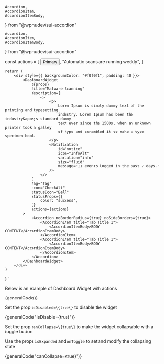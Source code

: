 	Accordion,
	AccordionItem,
	AccordionItemBody,
} from "@wpmudev/sui-accordion"

	Accordion,
	AccordionItem,
	AccordionItemBody,
} from "@wpmudev/sui-accordion"

const actions = [ <Button key={0} type="secondary" colorScheme="black"
isSmall={true} > Primary </Button>, "Automatic scans are running weekly", ]

    return (
        <div style={{ backgroundColor: "#f0f0f1", padding: 40 }}>
            <DashboardWidget
                ${props}
                title="Malware Scanning"
                description={
                    <>
                        <p>
                            Lorem Ipsum is simply dummy text of the printing and typesetting
                            industry. Lorem Ipsum has been the industry&apos;s standard dummy
                            text ever since the 1500s, when an unknown printer took a galley
                            of type and scrambled it to make a type specimen book.
                        </p>
                        <Notification
                            id="notice"
                            icon="InfoAlt"
                            variation="info"
                            size="fluid"
                            message="11 events logged in the past 7 days."
                        />
                    </>
                }
                tag="Tag"
                icon="CheckAlt"
                statusIcon="Bell"
                statusProps={{
                    color: "success",
                }}
                actions={actions}
            >
                <Accordion noBorderRadius={true} noSideBorders={true}>
                    <AccordionItem title="Tab Title 1">
                        <AccordionItemBody>BODY CONTENT</AccordionItemBody>
                    </AccordionItem>
                    <AccordionItem title="Tab Title 1">
                        <AccordionItemBody>BODY CONTENT</AccordionItemBody>
                    </AccordionItem>
                </Accordion>
            </DashboardWidget>
        </div>
    )
}
`

<Section style={{ paddingTop: 30 }}>
	<p>Below is an example of Dashboard Widget with actions</p>
	<Preview wrapper={true}>
		<DashboardWidgetExample />
	</Preview>
	<Snippet language="js">{generalCode()}</Snippet>
</Section>

<Section title="Disabled" style={{ paddingTop: 30 }}>
	<p>Set the prop <Code small={true}>isDisabled=\{true\}</Code> to disable the widget</p>
	<Preview wrapper={true}>
		<DashboardWidgetExample isDisabled={true}/>
	</Preview>
	<Snippet language="js">{generalCode("isDisable={true}")}</Snippet>
</Section>

<Section title="Collapse" style={{ paddingTop: 30 }}>
	<p>Set the prop <Code small={true}>canCollapse=\{true\}</Code> to make the widget collapsable with a toggle button</p>
	<p> Use the props  <Code small={true}>isExpanded</Code> and <Code small={true}>onToggle</Code> to set and modify the collapsing state</p>
	<Preview wrapper={true}>
		<DashboardWidgetExample canCollapse={true}/>
	</Preview>
	<Snippet language="js">{generalCode("canCollapse={true}")}</Snippet>
</Section>
